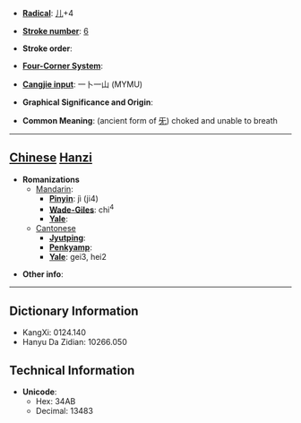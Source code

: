 * '''[[Wiktionary:Chinese radical index| Radical]]''': [[Wiktionary:Chinese radical index 儿|儿]]+4

* '''[[Wiktionary:Chinese total strokes index|Stroke number]]''': [[Wiktionary:Chinese total strokes index 6|6]]

* '''Stroke order''': 

* '''[[Wiktionary:Chinese four corner index|Four-Corner System]]''': 

* '''[[Wiktionary:Chinese Cangjie index|Cangjie input]]''': 一卜一山 (MYMU)

* '''Graphical Significance and Origin''': 

* '''Common Meaning''': (ancient form of [[旡]]) choked and unable to breath

----

== [[Chinese]] [[Hanzi]] ==

* '''Romanizations'''
** [[Mandarin]]:
*** '''[[Pinyin]]''': jì (ji4)
*** '''[[Wade-Giles]]''': chi<sup>4</sup>
*** '''[[Yale]]''': 
**[[Cantonese]]
***'''[[Jyutping]]''':
***'''[[Penkyamp]]''': 
***'''[[Yale]]''': gei3, hei2

* '''Other info''': 

----

== Dictionary Information ==

* KangXi: 0124.140
* Hanyu Da Zidian: 10266.050

== Technical Information ==

* '''Unicode''':
** Hex: 34AB
** Decimal: 13483